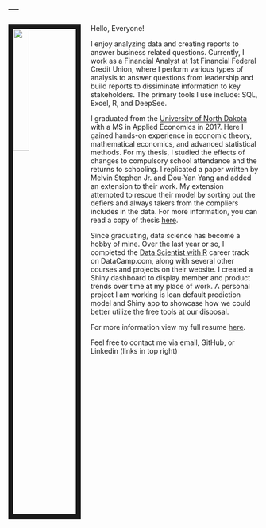 ---
---

<img src="Headshot.jpg" style="width:25%; border:10px solid; margin-right: 20px" align="left">

Hello, Everyone!

I enjoy analyzing data and creating reports to answer business related questions. Currently, I work as a Financial Analyst at 1st Financial Federal Credit Union, where I perform various types of analysis to answer questions from leadership and build reports to dissiminate information to key stakeholders. The primary tools I use include: SQL, Excel, R, and DeepSee.

I graduated from the [University of North Dakota](https://und.edu/programs/applied-economics-ms/index.html) with a MS in Applied Economics in 2017. Here I gained hands-on experience in economic theory, mathematical economics, and advanced statistical methods. For my thesis, I studied the effects of changes to compulsory school attendance and the returns to schooling. I replicated a paper written by Melvin Stephen Jr. and Dou-Yan Yang and added an extension to their work. My extension attempted to rescue their model by sorting out the defiers and always takers from the compliers includes in the data. For more information, you can read a copy of thesis [here](Thesis.pdf).

Since graduating, data science has become a hobby of mine. Over the last year or so, I completed the [Data Scientist with R](https://www.datacamp.com/statement-of-accomplishment/track/d7bfd282249005b3d7b1d9ddb33cd07236482769) career track on DataCamp.com, along with several other courses and projects on their website. I created a Shiny dashboard to display member and product trends over time at my place of work. A personal project I am working is loan default prediction model and Shiny app to showcase how we could better utilize the free tools at our disposal.

For more information view my full resume [here](Resume.pdf).

Feel free to contact me via email, GitHub, or Linkedin (links in top right)
